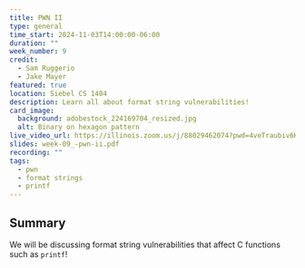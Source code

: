 ```yaml
---
title: PWN II
type: general
time_start: 2024-11-03T14:00:00-06:00
duration: ""
week_number: 9
credit:
  - Sam Ruggerio
  - Jake Mayer
featured: true
location: Siebel CS 1404
description: Learn all about format string vulnerabilities!
card_image:
  background: adobestock_224169704_resized.jpg
  alt: Binary on hexagon pattern
live_video_url: https://illinois.zoom.us/j/88029462074?pwd=4veTraubiv6KoW0yvpCeOno62XbHBI.1
slides: week-09_-pwn-ii.pdf
recording: ""
tags:
  - pwn
  - format strings
  - printf
---
```

## Summary

We will be discussing format string vulnerabilities that affect C functions such as `printf`!
